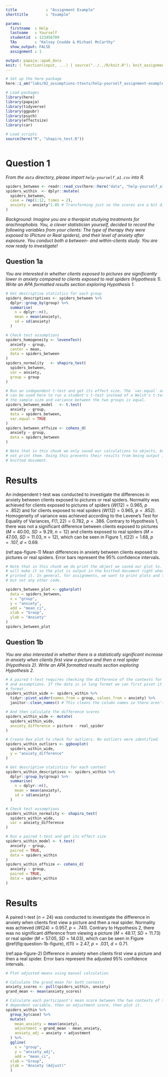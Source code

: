 ```yaml
---
title             : "Assignment Example"
shorttitle        : "Example"

params:
  firstname  : Help
  lastname   : Yourself
  studentid  : 123456789
  TAs        : "Kelsey Cnudde & Michael McCarthy"
  show_output: FALSE
  assignment : 1

output: papaja::apa6_docx
knit: ( function(input, ...) { source("../../R/knit.R"); knit_assignment(input, ...) })
---
```


```r
# Set up the here package
here::i_am("labs/02_assumptions-ttests/help-yourself_assignment-example.Rmd")

# Load packages
library(here)
library(papaja)
library(tidyverse)
library(ggpubr)
library(psych)
library(effectsize)
library(car)

# Load scripts
source(here("R", "shapiro_test.R"))
```

```r
```

# Question 1

*From the `data` directory, please import `help-yourself_a1.csv` into R.*

```r
spiders_between <- readr::read_csv(here::here("data", "help-yourself_a1.csv"))
spiders_within  <- dplyr::mutate(
  spiders_between,
  case = rep(1:12, times = 2),
  anxiety = anxiety^1.05 # Transforming just so the scores are a bit different
)
```

*Background: Imagine you are a therapist studying treatments for arachnophobia. You, a clever statistician yourself, decided to record the following variables from your clients: The type of therapy they were exposed to (Picture or Real spiders), and their level of anxiety after exposure. You conduct both a between- and within-clients study. You are now ready to investigate!*

## Question 1a

*You are interested in whether clients exposed to pictures are significantly lower in anxiety compared to clients exposed to real spiders (Hypothesis 1). Write an APA formatted results section exploring Hypothesis 1.*

```r
# Get descriptive statistics for each group
spiders_descriptives <- spiders_between %>% 
  dplyr::group_by(group) %>% 
  summarise(
    n = dplyr::n(),
    mean = mean(anxiety),
    sd = sd(anxiety)
  )

# Check test assumptions
spiders_homogeneity <- leveneTest(
  anxiety ~ group,
  center = mean,
  data = spiders_between
)
spiders_normality   <- shapiro_test(
  spiders_between,
  var = anxiety,
  group = group
)

# Run an independent t-test and get its effect size. The `var.equal` argument
# can be used here to run a student's t-test instead of a Welch's t-test, since
# the sample size and variance between the two groups is equal.
spiders_between_model   <- t.test(
  anxiety ~ group,
  data = spiders_between,
  var.equal = TRUE
)
spiders_between_effsize <- cohens_d(
  anxiety ~ group,
  data = spiders_between
)

# Note that in this chunk we only saved our calculations to objects, but did
# not print them. Doing this prevents their results from being output in the
# knitted document.
```

# Results

An independent t-test was conducted to investigate the differences in anxiety between clients exposed to pictures or real spiders. Normality was achieved for clients exposed to pictures of spiders ($W(12) = 0.965$, $p = .852$) and for clients exposed to real spiders ($W(12) = 0.965$, $p = .852$). Homogeneity of variance was achieved according to the Levene’s Test for Equality of Variances, $F(1, 22) = 0.782$, $p = .386$. Contrary to Hypothesis 1, there was not a significant difference between clients exposed to pictures ($\mathit{M} = 40.00$, $\mathit{SD} = 9.29$, $n = 12$) and clients exposed to real spiders ($\mathit{M} = 47.00$, $\mathit{SD} = 11.03$, $n = 12$), which can be seen in Figure 1, $t(22) = 1.68$, $p = .107$, $d = 0.69$. 

(ref:apa-figure-1) Mean differences in anxiety between clients exposed to pictures or real spiders. Error bars represent the 95% confidence intervals.

```r
# Note that in this chunk we do print the object we saved our plot to. This
# will make it so the plot is output in the knitted document right where we
# printed it. In general, for assignments, we want to print plots and tables,
# but not any other code.

spiders_between_plot <- ggbarplot(
  data = spiders_between,
  x = "group",
  y = "anxiety",
  add = "mean_ci",
  xlab = "Group",
  ylab = "Anxiety"
)
spiders_between_plot
```

\newpage

## Question 1b

*You are also interested in whether there is a statistically significant increase in anxiety when clients first view a picture and then a real spider (Hypothesis 2). Write an APA formatted results section exploring Hypothesis 2.*

```r
# A paired t-test requires checking the difference of the contexts for outliers
# and assumptions. If the data is in long format we can first pivot it to wide
# format.
spiders_within_wide <- spiders_within %>% 
  tidyr::pivot_wider(names_from = group, values_from = anxiety) %>% 
  janitor::clean_names() # This cleans the column names so there aren't spaces

# And then calculate the difference scores
spiders_within_wide <- mutate(
  spiders_within_wide,
  anxiety_difference = picture - real_spider
)

# Create box plot to check for outliers. No outliers were identified.
spiders_within_outliers <- ggboxplot(
  spiders_within_wide,
  y = "anxiety_difference"
)

# Get descriptive statistics for each context
spiders_within_descriptives <- spiders_within %>% 
  dplyr::group_by(group) %>% 
  summarise(
    n = dplyr::n(),
    mean = mean(anxiety),
    sd = sd(anxiety)
  )

# Check test assumptions
spiders_within_normality <- shapiro_test(
  spiders_within_wide,
  var = anxiety_difference
)

# Run a paired t-test and get its effect size
spiders_within_model <- t.test(
  anxiety ~ group,
  paired = TRUE,
  data = spiders_within
)
spiders_within_effsize <- cohens_d(
  anxiety ~ group,
  paired = TRUE,
  data = spiders_within
)
```

# Results

A paired t-test ($n = 24$) was conducted to investigate the difference in anxiety when clients first view a picture and then a real spider. Normality was achieved ($W(24) = 0.957$, $p = .741$). Contrary to Hypothesis 2, there was no significant difference from viewing a picture ($\mathit{M} = 48.17$, $\mathit{SD} = 11.73$) or real spider ($\mathit{M} = 57.05$, $\mathit{SD} = 14.03$), which can be seen in Figure \@ref(fig:question-1b-figure), $t(11) = 2.47$, $p = .031$, $d = 0.71$. 

(ref:apa-figure-2) Difference in anxiety when clients first view a picture and then a real spider. Error bars represent the adjusted 95% confidence intervals.

```r
# Plot adjusted means using manual calculation

# Calculate the grand mean for both contexts
anxiety_scores <- pull(spiders_within, anxiety)
grand_mean <- mean(anxiety_scores)

# Calculate each participant's mean score between the two contexts of the
# dependent variable, then an adjustment score, then plot it.
spiders_within %>% 
  group_by(case) %>% 
  mutate(
    mean_anxiety = mean(anxiety),
    adjustment = grand_mean - mean_anxiety,
    anxiety_adj = anxiety + adjustment
  ) %>%
  ggline(
    x = "group",
    y = "anxiety_adj",
    add = "mean_ci",
  xlab = "Group",
  ylab = "Anxiety (Adjust)"
  )
```
